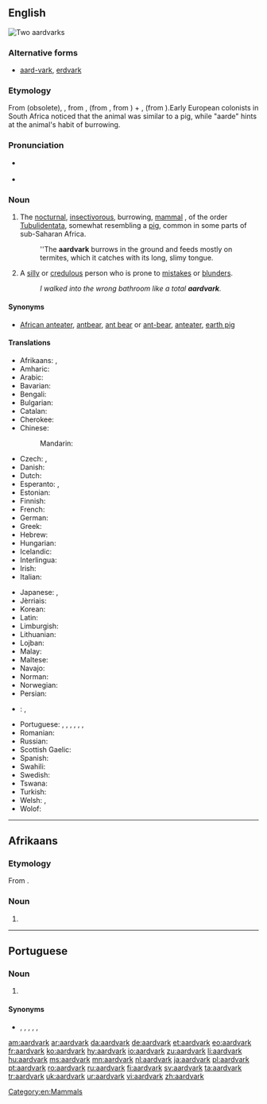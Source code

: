 ==English==
[[Image:Erdferkel-drawing.jpg|thumb|right|Two aardvarks]]
{{wikipedia}}
{{wikispecies|Orycteropus afer}}
===Alternative forms===
* [[aard-vark]], [[erdvark]]

===Etymology===
From {{etyl|af|en}} {{term|aardvarken|lang=en}} (obsolete), {{term|erdvark|lang=en}}, from {{etyl|af|en}} {{term|aarde||earth|lang=af}}, (from {{etyl|nl|en}}, from {{etyl|dum|en}} {{term|aerde|lang=dum}}) + {{etyl|af|en}} {{term|vark||pig|lang=af}}, (from {{etyl|dum|en}} {{term|varken||pig|lang=dum}}).Early European colonists in South Africa noticed that the animal was similar to a pig, while "aarde" hints at the animal's habit of burrowing.

===Pronunciation===
{{wikisource1911Enc|Aard-vark}}
* {{a|RP}} {{IPA|/ˈɑːɹdˌvɑːɹk/|/ˈɑːd.vɑːk/|lang=en}}
* {{a|US}} {{IPA|/ˈɑɹdˌvɑɹk/|/ˈɑd.vɑk/|lang=en}}

===Noun===
{{en-noun}}

# The [[nocturnal]], [[insectivorous]], burrowing, [[mammal]] {{taxlink|Orycteropus afer|species|noshow=1}}, of the order [[Tubulidentata]], somewhat resembling a [[pig]], common in some parts of sub-Saharan Africa. {{defdate|First attested in the late 18<sup>th</sup> c.}}
#: ''The '''aardvark''' burrows in the ground and feeds mostly on termites, which it catches with its long, slimy tongue.
# {{context|slang|particularly in the southeast|_|US|lang=en}} A [[silly]] or [[credulous]] person who is prone to [[mistakes]] or [[blunders]].
#: ''I walked into the wrong bathroom like a total '''aardvark'''.''

====Synonyms====
* {{sense|mammal}} [[African anteater]], [[antbear]], [[ant bear]] or [[ant-bear]], [[anteater]], [[earth pig]]

====Translations====
{{trans-top|mammal}}
* Afrikaans: {{t|af|erdvark}}, {{qualifier|obsolete}} {{t|af|aardvark}}
* Amharic: {{t|am|ጃርት|tr=''jart''|sc=Ethi}}
* Arabic: {{t|ar|خنزير الأرض|m|tr=khinziir al-'arD|sc=Arab}}
* Bavarian: {{t|bar|erdfàggi}}
* Bengali: {{t|bn|আর্ডভার্ক|sc=Beng}}
* Bulgarian: {{t+|bg|мравояд|tr=mravojad|m}}
* Catalan: {{t|ca|porc formiguer|m}}
* Cherokee: {{t|chr|ᏙᏒᏓᎵ ᏗᎦᏰᏍᎩ|tr=dosvdali digayesgi|sc=Cher}}
* Chinese:
*: Mandarin: {{t+|cmn|土豚|tr=tǔtún|sc=Hani}}
* Czech: {{t|cs|hrabáč|m}}, {{t|cs|hrabáč kapský|m}}
* Danish: {{t|da|jordsvin|n}}
* Dutch: {{t+|nl|aardvarken|n}}
* Esperanto: {{t|eo|orikteropo}}, {{t|eo|orikteropo terporko}}
* Estonian: {{t+|et|tuhnik}}
* Finnish: {{t+|fi|maasika}}
* French: {{t+|fr|oryctérope|m}}
* German: {{t|de|Erdferkel|n}}
* Greek: {{t+|el|μυρμηγκοφάγος|m|sc=Grek}}
* Hebrew: {{t|he|שנבוב|m}}
* Hungarian: {{t+|hu|földimalac}}
* Icelandic: {{t|is|jarðsvín|n}}
* Interlingua: {{t|ia|orycteropo}}
* Irish: {{t+|ga|arcán talún|m}}
* Italian: {{t|it|oritteropo|m}}
{{trans-mid}}
* Japanese: {{t|ja|ツチブタ|tr=tsuchibuta|sc=Jpan}}, {{t|ja|アリクイ|tr=arikui|sc=Jpan}}
* Jèrriais: {{t|roa-jer|couochon d'tèrre|m}}
* Korean: {{t|ko|땅돼지|tr=ddangdwaeji|sc=Kore}}
* Latin: {{t|la|orycteropus|m}}
* Limburgish: {{t|li|eerdverke}}
* Lithuanian: {{t|lt|vamzdžiadančiai}}
* Lojban: {{t|jbo|rikteropu}}
* Malay: {{t+|ms|ardvark}}
* Maltese: {{t|mt|orikteropu|m}}
* Navajo: {{t|nv|bisóodi bíchį́į́h nineezí}}
* Norman: {{t|roa-nor|couochon d'tèrre|alt=couochon d’tèrre|m}}
* Norwegian: {{t|no|jordsvin|n}}
* Persian: {{t|fa|خوک خاکی|tr=xuk-e xâki|sc=fa-Arab}}
* {{ttbc|pl}}: {{t+|pl|mrównik|m}}, {{t+|pl|prosię ziemne|n}}
* Portuguese: {{t|pt|oricterope|m}}, {{t+|pt|porco-da-terra|m}}, {{t|pt|jimbo|m}}, {{t+|pt|porco-formigueiro|m}}, {{t+|pt|timba|f}}, {{t+|pt|timbo|m}}, {{t+|pt|aardvark|m}}
* Romanian: {{t|ro|porcul termitelor|m}}
* Russian: {{t+|ru|трубкозуб|m|tr=trubkozúb}}
* Scottish Gaelic: {{t|gd|mathan-sheangan|m}}
* Spanish: {{t+|es|cerdo hormiguero|m}}
* Swahili: {{qualifier|nc 1/2}} {{t|sw|mhanga}}
* Swedish: {{t|sv|jordsvin|n}}
* Tswana: {{t|tn|thakadu}} {{qualifier|nc 9/10}}
* Turkish: {{t+|tr|aardvark}}
* Welsh: {{t|cy|baedd daear|m}}, {{t|cy|grugarth|f}}
* Wolof: {{t|wo|njaxat|alt=njaxat bi}}
{{trans-bottom}}

[[Category:en:Mammals]]

----

==Afrikaans==

===Etymology===
From {{etyl|nl|af}} {{compound|aarde|t1=earth, soil|varken|t2=pig|lang=nl|nocat=1}}.

===Noun===
{{af-noun|aardvarke}}

# {{obsolete form of|erdvark|lang=af}}

----

==Portuguese==

===Noun===
{{pt-noun|m|s}}

# {{l/en|aardvark}} {{gloss|mammal}}

====Synonyms====
* {{l/pt|oricterope}}, {{l/pt|porco-da-terra}}, {{l/pt|jimbo}}, {{l/pt|porco-formigueiro}}, {{l/pt|timba}}, {{l/pt|timbo}}

[[am:aardvark]]
[[ar:aardvark]]
[[da:aardvark]]
[[de:aardvark]]
[[et:aardvark]]
[[eo:aardvark]]
[[fr:aardvark]]
[[ko:aardvark]]
[[hy:aardvark]]
[[io:aardvark]]
[[zu:aardvark]]
[[li:aardvark]]
[[hu:aardvark]]
[[ms:aardvark]]
[[mn:aardvark]]
[[nl:aardvark]]
[[ja:aardvark]]
[[pl:aardvark]]
[[pt:aardvark]]
[[ro:aardvark]]
[[ru:aardvark]]
[[fi:aardvark]]
[[sv:aardvark]]
[[ta:aardvark]]
[[tr:aardvark]]
[[uk:aardvark]]
[[ur:aardvark]]
[[vi:aardvark]]
[[zh:aardvark]]